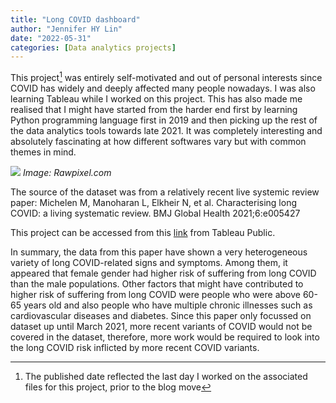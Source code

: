 ```yaml
---
title: "Long COVID dashboard"
author: "Jennifer HY Lin"
date: "2022-05-31"
categories: [Data analytics projects]
---
```


This project[^1] was entirely self-motivated and out of personal interests since COVID has widely and deeply affected many people nowadays. I was also learning Tableau while I worked on this project. This has also made me realised that I might have started from the harder end first by learning Python programming language first in 2019 and then picking up the rest of the data analytics tools towards late 2021. It was completely interesting and absolutely fascinating at how different softwares vary but with common themes in mind.

[^1]: The published date reflected the last day I worked on the associated files for this project, prior to the blog move

![](Long%20covid.jpg) *Image: Rawpixel.com*

The source of the dataset was from a relatively recent live systemic review paper: Michelen M, Manoharan L, Elkheir N, et al. Characterising long COVID: a living systematic review. BMJ Global Health 2021;6:e005427

This project can be accessed from this [link](https://public.tableau.com/app/profile/jennifer.hy.lin/viz/CharacterisinglongCOVID/Riskfactorswithclinicalassociations) from Tableau Public.

In summary, the data from this paper have shown a very heterogeneous variety of long COVID-related signs and symptoms. Among them, it appeared that female gender had higher risk of suffering from long COVID than the male populations. Other factors that might have contributed to higher risk of suffering from long COVID were people who were above 60-65 years old and also people who have multiple chronic illnesses such as cardiovascular diseases and diabetes. Since this paper only focussed on dataset up until March 2021, more recent variants of COVID would not be covered in the dataset, therefore, more work would be required to look into the long COVID risk inflicted by more recent COVID variants.
